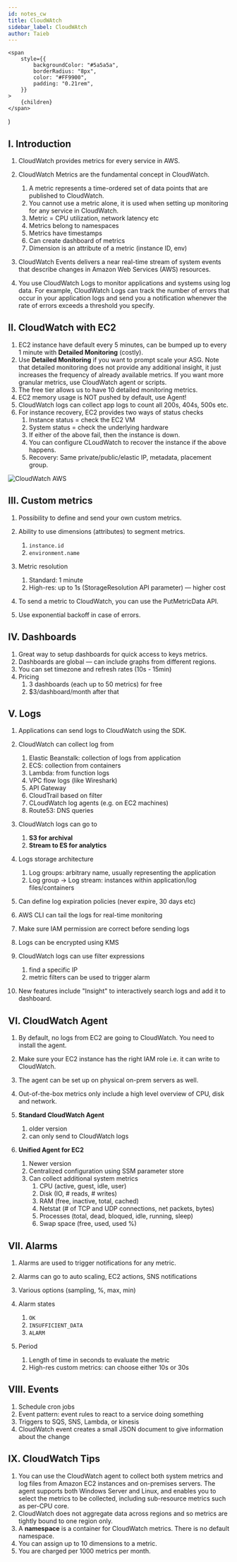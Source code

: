 ```yaml
---
id: notes_cw
title: CloudWAtch
sidebar_label: CloudWAtch
author: Taieb
---
```


	<span
		style={{
			backgroundColor: "#5a5a5a",
			borderRadius: "8px",
			color: "#FF9900",
			padding: "0.21rem",
		}}
	>
		{children}
	</span>
)

<!-- ![Example](../src/media/cexample.png) -->

## I. Introduction

1. <Quote>CloudWatch provides metrics for every service in AWS.</Quote>
2. CloudWatch Metrics are the fundamental concept in CloudWatch. 
    1. A metric represents a time-ordered set of data points that are published to CloudWatch.
    2. You cannot use a metric alone, it is used when setting up monitoring for any service in CloudWatch.
    3. Metric = CPU utilization, network latency etc
    4. Metrics belong to namespaces
    5. Metrics have timestamps
    6. Can create dashboard of metrics
    7. Dimension is an attribute of a metric (instance ID, env)

3. CloudWatch Events delivers a near real-time stream of system events that describe changes in Amazon Web Services (AWS) resources.
4. You use CloudWatch Logs to monitor applications and systems using log data. For example, CloudWatch Logs can track the number of errors that occur in your application logs and send you a notification whenever the rate of errors exceeds a threshold you specify.

## II. CloudWatch with EC2

1. EC2 instance have default every 5 minutes, can be bumped up to every 1 minute with **Detailed Monitoring** (costly).
2. Use **Detailed Monitoring** if you want to prompt scale your ASG. Note that detailed monitoring does not provide any additional insight, it just increases the frequency of already available metrics. If you want more granular metrics, use CloudWatch agent or scripts.
3. The free tier allows us to have 10 detailed monitoring metrics.
4. <Quote>EC2 memory usage is NOT pushed by default, use Agent!</Quote>
5. <Quote>CloudWatch logs can collect app logs to count all 200s, 404s, 500s etc.</Quote>
6. For instance recovery, EC2 provides two ways of status checks
    1. Instance status = check the EC2 VM
    2. System status = check the underlying hardware
    3. If either of the above fail, then the instance is down.
    4. You can configure CLoudWatch to recover the instance if the above happens.
    5. Recovery: Same private/public/elastic IP, metadata, placement group.

![CloudWatch AWS](../src/media/cw1.png)

## III. Custom metrics

1. Possibility to define and send your own custom metrics.
2. Ability to use dimensions (attributes) to segment metrics.
    1. `instance.id`
    2. `environment.name`

3. Metric resolution
    1. Standard: 1 minute
    2. High-res: up to 1s (StorageResolution API parameter) — higher cost 

4. To send a metric to CloudWatch, you can use the PutMetricData API.
5. Use exponential backoff in case of errors.

## IV. Dashboards

1. Great way to setup dashboards for quick access to keys metrics.
2. <Quote>Dashboards are global — can include graphs from different regions.</Quote>
3. You can set timezone and refresh rates (10s - 15min)
4. Pricing
    1. 3 dashboards (each up to 50 metrics) for free
    2. $3/dashboard/month after that

## V. Logs

1. Applications can send logs to CloudWatch using the SDK.
2. CloudWatch can collect log from
    1. Elastic Beanstalk: collection of logs from application
    2. ECS: collection from containers
    3. Lambda: from function logs
    4. VPC flow logs (like Wireshark)
    5. API Gateway
    6. CloudTrail based on filter
    7. CLoudWatch log agents (e.g. on EC2 machines)
    8. Route53: DNS queries

3. CloudWatch logs can go to
    1. **S3 for archival**
    2. **Stream to ES for analytics**

4. Logs storage architecture
    1. Log groups: arbitrary name, usually representing the application
    2. Log group → Log stream: instances within application/log files/containers 

5. Can define log expiration policies (never expire, 30 days etc)
6. AWS CLI can tail the logs for real-time monitoring
7. Make sure IAM permission are correct before sending logs
8. <Quote>Logs can be encrypted using KMS</Quote>
9. CloudWatch logs can use filter expressions
    1. find a specific IP
    2. metric filters can be used to trigger alarm

10. <Quote>New features include "Insight" to interactively search logs and add it to dashboard.</Quote>

## VI. CloudWatch Agent

1. <Quote>By default, no logs from EC2 are going to CloudWatch. You need to install the agent.</Quote>
2. <Quote>Make sure your EC2 instance has the right IAM role i.e. it can write to CloudWatch.</Quote>
3. The agent can be set up on physical on-prem servers as well.
4. Out-of-the-box metrics only include a high level overview of CPU, disk and network.
5. **Standard CloudWatch Agent**
    1. older version
    2. can only send to CloudWatch logs

6. **Unified Agent for EC2**
    1. Newer version
    2. Centralized configuration using SSM parameter store
    3. Can collect additional system metrics
        1. CPU (active, guest, idle, user)
        2. Disk (IO, # reads, # writes)
        3. RAM (free, inactive, total, cached)
        4. Netstat (# of TCP and UDP connections, net packets, bytes)
        5. Processes (total, dead, bloqued, idle, running, sleep)
        6. Swap space (free, used, used %)

## VII. Alarms

1. Alarms are used to trigger notifications for any metric.
2. Alarms can go to auto scaling, EC2 actions, SNS notifications
3. Various options (sampling, %, max, min)
4. Alarm states
    1. `OK`
    2. `INSUFFICIENT_DATA`
    3. `ALARM`

5. Period
    1. Length of time in seconds to evaluate the metric
    2. High-res custom metrics: can choose either 10s or 30s

## VIII. Events

1. Schedule cron jobs
2. Event pattern: event rules to react to a service doing something
3. Triggers to SQS, SNS, Lambda, or kinesis
4. CloudWatch event creates a small JSON document to give information about the change

## IX. CloudWatch Tips

1. You can use the CloudWatch agent to collect both system metrics and log files from Amazon EC2 instances and on-premises servers. The agent supports both Windows Server and Linux, and enables you to select the metrics to be collected, including sub-resource metrics such as per-CPU core.
2. CloudWatch does not aggregate data across regions and so metrics are tightly bound to one region only.
3. A **namespace** is a container for CloudWatch metrics. There is no default namespace.
4. You can assign up to 10 dimensions to a metric.
5. You are charged per 1000 metrics per month.
